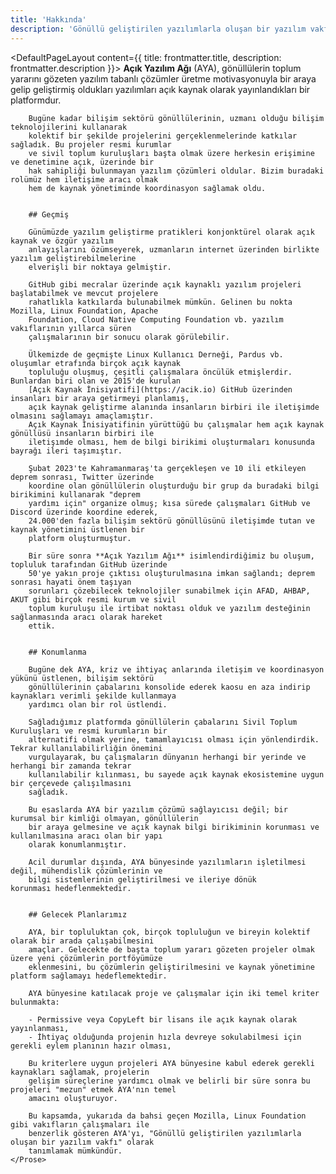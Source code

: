```yaml
---
title: 'Hakkında'
description: 'Gönüllü geliştirilen yazılımlarla oluşan bir yazılım vakfı'
---
```


<DefaultPageLayout content={{ title: frontmatter.title, description: frontmatter.description }}>
    <Prose>
        **Açık Yazılım Ağı** (AYA), gönüllülerin toplum yararını gözeten yazılım tabanlı çözümler üretme
        motivasyonuyla bir araya gelip geliştirmiş oldukları yazılımları açık kaynak olarak yayınlandıkları
        bir platformdur.

        Bugüne kadar bilişim sektörü gönüllülerinin, uzmanı olduğu bilişim teknolojilerini kullanarak
        kolektif bir şekilde projelerini gerçeklenmelerinde katkılar sağladık. Bu projeler resmi kurumlar
        ve sivil toplum kuruluşları başta olmak üzere herkesin erişimine ve denetimine açık, üzerinde bir
        hak sahipliği bulunmayan yazılım çözümleri oldular. Bizim buradaki rolümüz hem iletişime aracı olmak
        hem de kaynak yönetiminde koordinasyon sağlamak oldu.


        ## Geçmiş

        Günümüzde yazılım geliştirme pratikleri konjonktürel olarak açık kaynak ve özgür yazılım
        anlayışlarını özümseyerek, uzmanların internet üzerinden birlikte yazılım geliştirebilmelerine
        elverişli bir noktaya gelmiştir.
        
        GitHub gibi mecralar üzerinde açık kaynaklı yazılım projeleri başlatabilmek ve mevcut projelere
        rahatlıkla katkılarda bulunabilmek mümkün. Gelinen bu nokta Mozilla, Linux Foundation, Apache
        Foundation, Cloud Native Computing Foundation vb. yazılım vakıflarının yıllarca süren
        çalışmalarının bir sonucu olarak görülebilir.

        Ülkemizde de geçmişte Linux Kullanıcı Derneği, Pardus vb. oluşumlar etrafında birçok açık kaynak
        topluluğu oluşmuş, çeşitli çalışmalara öncülük etmişlerdir. Bunlardan biri olan ve 2015'de kurulan
        [Açık Kaynak İnisiyatifi](https://acik.io) GitHub üzerinden insanları bir araya getirmeyi planlamış,
        açık kaynak geliştirme alanında insanların birbiri ile iletişimde olmasını sağlamayı amaçlamıştır.
        Açık Kaynak İnisiyatifinin yürüttüğü bu çalışmalar hem açık kaynak gönüllüsü insanların birbiri ile
        iletişımde olması, hem de bilgi birikimi oluşturmaları konusunda bayrağı ileri taşımıştır.

        Şubat 2023'te Kahramanmaraş'ta gerçekleşen ve 10 ili etkileyen deprem sonrası, Twitter üzerinde
        koordine olan gönüllülerin oluşturduğu bir grup da buradaki bilgi birikimini kullanarak "deprem
        yardımı için" organize olmuş; kısa sürede çalışmaları GitHub ve Discord üzerinde koordine ederek,
        24.000'den fazla bilişim sektörü gönüllüsünü iletişimde tutan ve kaynak yönetimini üstlenen bir
        platform oluşturmuştur.

        Bir süre sonra **Açık Yazılım Ağı** isimlendirdiğimiz bu oluşum, topluluk tarafından GitHub üzerinde
        50'ye yakın proje çıktısı oluşturulmasına imkan sağlandı; deprem sonrası hayati önem taşıyan
        sorunları çözebilecek teknolojiler sunabilmek için AFAD, AHBAP, AKUT gibi birçok resmi kurum ve sivil
        toplum kuruluşu ile irtibat noktası olduk ve yazılım desteğinin sağlanmasında aracı olarak hareket
        ettik.


        ## Konumlanma

        Bugüne dek AYA, kriz ve ihtiyaç anlarında iletişim ve koordinasyon yükünü üstlenen, bilişim sektörü
        gönüllülerinin çabalarını konsolide ederek kaosu en aza indirip kaynakları verimli şekilde kullanmaya
        yardımcı olan bir rol üstlendi.

        Sağladığımız platformda gönüllülerin çabalarını Sivil Toplum Kuruluşları ve resmi kurumların bir
        alternatifi olmak yerine, tamamlayıcısı olması için yönlendirdik. Tekrar kullanılabilirliğin önemini
        vurgulayarak, bu çalışmaların dünyanın herhangi bir yerinde ve herhangi bir zamanda tekrar
        kullanılabilir kılınması, bu sayede açık kaynak ekosistemine uygun bir çerçevede çalışılmasını
        sağladık.

        Bu esaslarda AYA bir yazılım çözümü sağlayıcısı değil; bir kurumsal bir kimliği olmayan, gönüllülerin
        bir araya gelmesine ve açık kaynak bilgi birikiminin korunması ve kullanılmasına aracı olan bir yapı
        olarak konumlanmıştır.
        
        Acil durumlar dışında, AYA bünyesinde yazılımların işletilmesi değil, mühendislik çözümlerinin ve
        bilgi sistemlerinin geliştirilmesi ve ileriye dönük korunması hedeflenmektedir.


        ## Gelecek Planlarımız

        AYA, bir topluluktan çok, birçok topluluğun ve bireyin kolektif olarak bir arada çalışabilmesini
        amaçlar. Gelecekte de başta toplum yararı gözeten projeler olmak üzere yeni çözümlerin portföyümüze
        eklenmesini, bu çözümlerin geliştirilmesini ve kaynak yönetimine platform sağlamayı hedeflemektedir.

        AYA bünyesine katılacak proje ve çalışmalar için iki temel kriter bulunmakta:

        - Permissive veya CopyLeft bir lisans ile açık kaynak olarak yayınlanması,
        - İhtiyaç olduğunda projenin hızla devreye sokulabilmesi için gerekli eylem planının hazır olması,

        Bu kriterlere uygun projeleri AYA bünyesine kabul ederek gerekli kaynakları sağlamak, projelerin
        gelişim süreçlerine yardımcı olmak ve belirli bir süre sonra bu projeleri "mezun" etmek AYA'nın temel
        amacını oluşturuyor.

        Bu kapsamda, yukarıda da bahsi geçen Mozilla, Linux Foundation gibi vakıfların çalışmaları ile
        benzerlik gösteren AYA'yı, "Gönüllü geliştirilen yazılımlarla oluşan bir yazılım vakfı" olarak
        tanımlamak mümkündür.
    </Prose>
</DefaultPageLayout>
